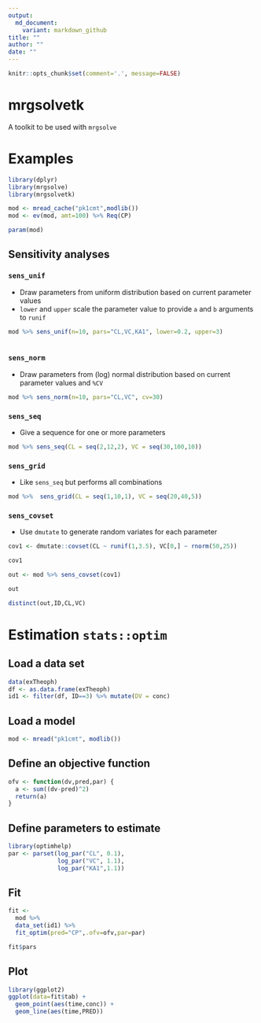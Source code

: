 ```yaml
---
output:
  md_document:
    variant: markdown_github
title: ""
author: ""
date: ""
---
```

```r
knitr::opts_chunk$set(comment='.', message=FALSE)
```



# mrgsolvetk
A toolkit to be used with `mrgsolve`


# Examples
```r
library(dplyr)
library(mrgsolve)
library(mrgsolvetk)

mod <- mread_cache("pk1cmt",modlib())
mod <- ev(mod, amt=100) %>% Req(CP)

param(mod)
```



## Sensitivity analyses

### `sens_unif`

- Draw parameters from uniform distribution based on current parameter values
- `lower` and `upper` scale the parameter value to provide `a` and `b` arguments to `runif`

```r
mod %>% sens_unif(n=10, pars="CL,VC,KA1", lower=0.2, upper=3)
  
```

### `sens_norm`

- Draw parameters from (log) normal distribution based on current parameter values and `%CV`

```r
mod %>% sens_norm(n=10, pars="CL,VC", cv=30)
```

### `sens_seq`

- Give a sequence for one or more parameters

```r
mod %>% sens_seq(CL = seq(2,12,2), VC = seq(30,100,10))
```


### `sens_grid`

- Like `sens_seq` but performs all combinations

```r
mod %>%  sens_grid(CL = seq(1,10,1), VC = seq(20,40,5))
```

### `sens_covset`

- Use `dmutate` to generate random variates for each parameter 

```r
cov1 <- dmutate::covset(CL ~ runif(1,3.5), VC[0,] ~ rnorm(50,25))

cov1
```

```r
out <- mod %>% sens_covset(cov1) 
```

```r
out

distinct(out,ID,CL,VC)
```



# Estimation `stats::optim`

## Load a data set
```r
data(exTheoph)
df <- as.data.frame(exTheoph)
id1 <- filter(df, ID==3) %>% mutate(DV = conc)
```


## Load a model
```r
mod <- mread("pk1cmt", modlib())
```

## Define an objective function
```r
ofv <- function(dv,pred,par) {
  a <- sum((dv-pred)^2) 
  return(a)
}
```


## Define parameters to estimate
```r
library(optimhelp)
par <- parset(log_par("CL", 0.1),
              log_par("VC", 1.1),
              log_par("KA1",1.1))
```



## Fit
```r
fit <- 
  mod %>% 
  data_set(id1) %>%
  fit_optim(pred="CP",.ofv=ofv,par=par)
```

```r
fit$pars
```


## Plot

```r
library(ggplot2)
ggplot(data=fit$tab) + 
  geom_point(aes(time,conc)) +
  geom_line(aes(time,PRED)) 
```



